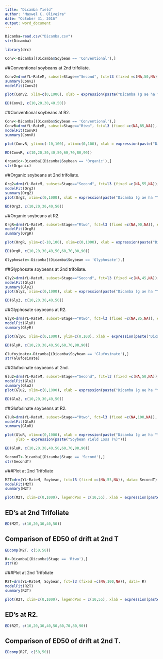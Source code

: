 ---
title: "Dicamba Yield"
author: "Maxwel C. Oliveira"
date: "October 31, 2016"
output: word_document
---

```{r loadData, warning=FALSE, echo=FALSE, include=FALSE}
Dicamba=read.csv("Dicamba.csv")
str(Dicamba)
```

```{r loadPackage, warning=FALSE, echo=FALSE, include=FALSE}
library(drc)
```


```{r ConventionalLoadData, echo=FALSE, warning=FALSE, include=FALSE}
Conv<-Dicamba[(Dicamba$Soybean == 'Conventional'),]
```


##Conventional soybeans at 2nd trifoliate.
```{r Conventional 2nd, echo=FALSE, warning=FALSE}
Conv2=drm(YL~RateM, subset=Stage=="Second", fct=l3 (fixed =c(NA,50,NA)), data= Conv)
summary(Conv2)
modelFit(Conv2)

plot(Conv2, xlim=c(0,1000), xlab = expression(paste("Dicamba (g ae ha "^"-1",")")), ylab = expression(paste("Soybean Yield Loss (%)")))
```

```{r ED Conventional 2nd, echo=FALSE, warning=FALSE}
ED(Conv2, c(10,20,30,40,50))
```


##Conventional soybeans at R2.
```{r}
Conv<-Dicamba[(Dicamba$Soybean == 'Conventional'),]
ConvR=drm(YL~RateM, subset=Stage=="Rtwo", fct=l3 (fixed =c(NA,85,NA)), data=Conv) 
modelFit(ConvR) 
summary(ConvR) 

plot(ConvR, ylim=c(-10,100), xlim=c(0,100), xlab = expression(paste("Dicamba (g ae ha "^"-1",")")), ylab = expression(paste("Soybean Yield Loss (%)")))
```

```{r ED Conventional R2, echo=FALSE, warning=FALSE}
ED(ConvR, c(10,20,30,40,50,60,70,80,90))
```


```{r OrganicLoadData, echo=FALSE, warning=FALSE, include=FALSE}
Organic<-Dicamba[(Dicamba$Soybean == 'Organic'),]
str(Organic)
```

##Organic soybeans at 2nd trifoliate.
```{r Organic 2nd, echo=FALSE}
Org2=drm(YL~RateM, subset=Stage=="Second", fct=l3 (fixed =c(NA,55,NA)), data= Organic)
modelFit(Org2)
summary(Org2)
plot(Org2, xlim=c(0,1000), xlab = expression(paste("Dicamba (g ae ha "^"-1",")")), ylab = expression(paste("Soybean Yield Loss (%)")))
```

```{r ED Organic 2nd, echo=FALSE, warning=FALSE}
ED(Org2, c(10,20,30,40,50))
```

##Organic soybeans at R2.
```{r Organic R2, echo=FALSE}
OrgR=drm(YL~RateM, subset=Stage=="Rtwo", fct=l3 (fixed =c(NA,90,NA)), data= Organic)
modelFit(OrgR)
summary(OrgR)

plot(OrgR, ylim=c(-10,100), xlim=c(0,1000), xlab = expression(paste("Dicamba (g ae ha "^"-1",")")), ylab = expression(paste("Soybean Yield Loss (%)")))
```

```{r ED Organic R2, echo=FALSE, warning=FALSE}
ED(OrgR, c(10,20,30,40,50,60,70,80,90))
```


```{r GlyphosateLoadData, echo=FALSE, warning=FALSE, include=FALSE}
Glyphosate<-Dicamba[(Dicamba$Soybean == 'Glyphosate'),]
```

##Glyphosate soybeans at 2nd trifoliate.
```{r Glyphosate 2nd, echo=FALSE}
Gly2=drm(YL~RateM, subset=Stage=="Second", fct=l3 (fixed =c(NA,45,NA)), data= Glyphosate)
modelFit(Gly2)
summary(Gly2)
plot(Gly2, xlim=c(0,1000), xlab = expression(paste("Dicamba (g ae ha "^"-1",")")), ylab = expression(paste("Soybean Yield Loss (%)")))
```

```{r ED Glyphosate 2nd, echo=FALSE, warning=FALSE}
ED(Gly2, c(10,20,30,40,50))
```

##Glyphosate soybeans at R2.
```{r Glyphosate R2, echo=FALSE}
GlyR=drm(YL~RateM, subset=Stage=="Rtwo", fct=l3 (fixed =c(NA,85,NA)), data= Glyphosate)
modelFit(GlyR)
summary(GlyR)

plot(GlyR, xlim=c(0,1000), ylim=c(0,100), xlab = expression(paste("Dicamba (g ae ha "^"-1",")")), ylab = expression(paste("Soybean Yield Loss (%)")))
```

```{r ED Glyphosate R2, echo=FALSE, warning=FALSE}
ED(GlyR, c(10,20,30,40,50,60,70,80,90))
```


```{r GlufosinateLoadData, echo=FALSE, warning=FALSE, include=FALSE}
Glufosinate<-Dicamba[(Dicamba$Soybean == 'Glufosinate'),]
str(Glufosinate)
```

##Glufosinate soybeans at 2nd.
```{r Glufosinate 2nd, echo=FALSE}
Glu2=drm(YL~RateM, subset=Stage=="Second", fct=l3 (fixed =c(NA,50,NA)), data= Glufosinate)
modelFit(Glu2)
summary(Glu2)
plot(Glu2, xlim=c(0,1000), xlab = expression(paste("Dicamba (g ae ha "^"-1",")")), ylab = expression(paste("Soybean Yield Loss (%)")))
```

```{r ED Glufosinate 2nd, echo=FALSE, warning=FALSE}
ED(Glu2, c(10,20,30,40,50))
```


##Glufosinate soybeans at R2.
```{r Glufosinate R2, echo=FALSE}
GluR=drm(YL~RateM, subset=Stage=="Rtwo", fct=l3 (fixed =c(NA,100,NA)), data= Glufosinate)
modelFit(GluR)
summary(GluR)

plot(GluR, xlim=c(0,1000), xlab = expression(paste("Dicamba (g ae ha "^"-1",")")),
     ylab = expression(paste("Soybean Yield Loss (%)")))
```

```{r ED Glufosinate R2, echo=FALSE, warning=FALSE}
ED(GluR, c(10,20,30,40,50,60,70,80,90))
```


```{r LoadData at 2T, echo=FALSE, include=FALSE, warning=FALSE}
SecondT<-Dicamba[(Dicamba$Stage == 'Second'),]
str(SecondT)
```

###Plot at 2nd Trifoliate
```{r Models at 2T, echo=FALSE, warning=FALSE}
M2T=drm(YL~RateM, Soybean, fct=l3 (fixed =c(NA,55,NA)), data= SecondT)
modelFit(M2T)
summary(M2T)

plot(M2T, xlim=c(0,1000), legendPos = c(10,55), xlab = expression(paste("Dicamba (g ae ha "^"-1",")")), col=c(1,2,3,4), lty=c(1,2,3,4),lwd=2, pch=c(1,2,3,4), ylab = expression(paste("Soybean Yield Loss (%)")))
```

## ED's at 2nd Trifoliate
```{r ED at 2nd, echo=FALSE, warning=FALSE}
ED(M2T, c(10,20,30,40,50))
```

## Comparison of ED50 of drift at 2nd T
```{r EDcomp at 2T, echo=FALSE, warning=FALSE}
EDcomp(M2T, c(50,50))
```


```{r loadData at R2, echo=FALSE, include=FALSE, warning=FALSE}
R<-Dicamba[(Dicamba$Stage == 'Rtwo'),]
str(R)
```

###Plot at 2nd Trifoliate
```{r Models at Rtwo, echo=FALSE, warning=FALSE}
R2T=drm(YL~RateM, Soybean, fct=l3 (fixed =c(NA,100,NA)), data= R)
modelFit(R2T)
summary(R2T)

plot(R2T, xlim=c(0,1000), legendPos = c(10,55), xlab = expression(paste("Dicamba (g ae ha "^"-1",")")), col=c(1,2,3,4), lty=c(1,2,3,4),lwd=2, pch=c(1,2,3,4), ylab = expression(paste("Soybean Yield Loss (%)")))
```


## ED's at R2.
```{r ED at R2, echo=FALSE, warning=FALSE}
ED(R2T, c(10,20,30,40,50,60,70,80,90))
```

## Comparison of ED50 of drift at 2nd T.
```{r EDcomp at R2, echo=FALSE, warning=FALSE}
EDcomp(R2T, c(50,50))
```
